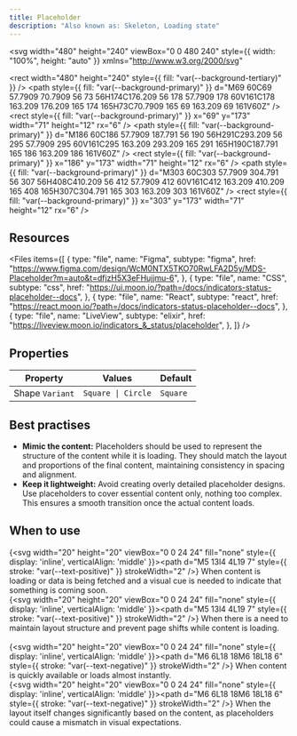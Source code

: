 ```yaml
---
title: Placeholder
description: "Also known as: Skeleton, Loading state"
---
```


<svg
  width="480"
  height="240"
  viewBox="0 0 480 240"
  style={{ width: "100%", height: "auto" }}
  xmlns="http://www.w3.org/2000/svg"
>
  <rect
    width="480"
    height="240"
    style={{ fill: "var(--background-tertiary)" }}
  />
  <path
    style={{ fill: "var(--background-primary)" }}
    d="M69 60C69 57.7909 70.7909 56 73 56H174C176.209 56 178 57.7909 178 60V161C178 163.209 176.209 165 174 165H73C70.7909 165 69 163.209 69 161V60Z"
  />
  <rect
    style={{ fill: "var(--background-primary)" }}
    x="69"
    y="173"
    width="71"
    height="12"
    rx="6"
  />
  <path
    style={{ fill: "var(--background-primary)" }}
    d="M186 60C186 57.7909 187.791 56 190 56H291C293.209 56 295 57.7909 295 60V161C295 163.209 293.209 165 291 165H190C187.791 165 186 163.209 186 161V60Z"
  />
  <rect
    style={{ fill: "var(--background-primary)" }}
    x="186"
    y="173"
    width="71"
    height="12"
    rx="6"
  />
  <path
    style={{ fill: "var(--background-primary)" }}
    d="M303 60C303 57.7909 304.791 56 307 56H408C410.209 56 412 57.7909 412 60V161C412 163.209 410.209 165 408 165H307C304.791 165 303 163.209 303 161V60Z"
  />
  <rect
    style={{ fill: "var(--background-primary)" }}
    x="303"
    y="173"
    width="71"
    height="12"
    rx="6"
  />
</svg>

## Resources

<Files
  items={[
    {
      type: "file",
      name: "Figma",
      subtype: "figma",
      href: "https://www.figma.com/design/WcM0NTX5TKO70RwLFA2D5y/MDS-Placeholder?m=auto&t=dfjzH5X3eFHujjmu-6",
    },
    {
      type: "file",
      name: "CSS",
      subtype: "css",
      href: "https://ui.moon.io/?path=/docs/indicators-status-placeholder--docs",
    },
    {
      type: "file",
      name: "React",
      subtype: "react",
      href: "https://react.moon.io/?path=/docs/indicators-status-placeholder--docs",
    },
    {
      type: "file",
      name: "LiveView",
      subtype: "elixir",
      href: "https://liveview.moon.io/indicators_&_status/placeholder",
    },
  ]}
/>

## Properties

| **Property**    | **Values**         | **Default** |
| --------------- | ------------------ | ----------- |
| Shape `Variant` | `Square \| Circle` | `Square`    |

## Best practises

- **Mimic the content:** Placeholders should be used to represent the structure of the content while it is loading.
  They should match the layout and proportions of the final content, maintaining consistency in spacing and alignment.
- **Keep it lightweight:** Avoid creating overly detailed placeholder designs. Use placeholders to cover essential content only,
  nothing too complex. This ensures a smooth transition once the actual content loads.

## When to use

{<svg width="20" height="20" viewBox="0 0 24 24" fill="none" style={{ display: 'inline', verticalAlign: 'middle' }}><path d="M5 13l4 4L19 7" style={{ stroke: "var(--text-positive)" }} strokeWidth="2" /></svg>} When content is loading or data is being fetched and a visual cue is needed to indicate that something is coming soon. <br/>
{<svg width="20" height="20" viewBox="0 0 24 24" fill="none" style={{ display: 'inline', verticalAlign: 'middle' }}><path d="M5 13l4 4L19 7" style={{ stroke: "var(--text-positive)" }} strokeWidth="2" /></svg>} When there is a need to maintain layout structure and prevent page shifts while content is loading. <br/><br/>
{<svg width="20" height="20" viewBox="0 0 24 24" fill="none" style={{ display: 'inline', verticalAlign: 'middle' }}><path d="M6 6L18 18M6 18L18 6" style={{ stroke: "var(--text-negative)" }} strokeWidth="2" /></svg>} When content is quickly available or loads almost instantly. <br/>
{<svg width="20" height="20" viewBox="0 0 24 24" fill="none" style={{ display: 'inline', verticalAlign: 'middle' }}><path d="M6 6L18 18M6 18L18 6" style={{ stroke: "var(--text-negative)" }} strokeWidth="2" /></svg>} When the layout itself changes significantly based on the content, as placeholders could cause a mismatch in visual expectations. <br/>
